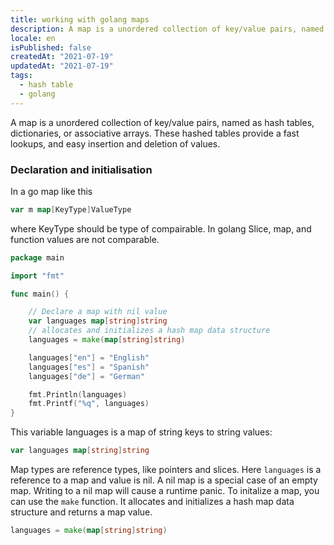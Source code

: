 ```yaml
---
title: working with golang maps
description: A map is a unordered collection of key/value pairs, named as hash tables, dictionaries, or associative arrays. These hashed tables provide a fast lookups...
locale: en
isPublished: false
createdAt: "2021-07-19"
updatedAt: "2021-07-19"
tags:
  - hash table
  - golang
---
```


A map is a unordered collection of key/value pairs, named as hash tables, dictionaries, or associative arrays. These hashed tables provide a fast lookups, and easy insertion and deletion of values.

### Declaration and initialisation

In a go map like this

```go
var m map[KeyType]ValueType
```

where KeyType should be type of compairable. In golang Slice, map, and function values are not comparable.

```go
package main

import "fmt"

func main() {

    // Declare a map with nil value
    var languages map[string]string
    // allocates and initializes a hash map data structure
    languages = make(map[string]string)

    languages["en"] = "English"
    languages["es"] = "Spanish"
    languages["de"] = "German"

    fmt.Println(languages)
    fmt.Printf("%q", languages)
}
```

This variable languages is a map of string keys to string values:

```go
var languages map[string]string
```

Map types are reference types, like pointers and slices. Here `languages` is a reference to a map and value is nil. A nil map is a special case of an empty map. Writing to a nil map will cause a runtime panic.
To initalize a map, you can use the `make` function. It allocates and initializes a hash map data structure and returns a map value.

```go
languages = make(map[string]string)
```
